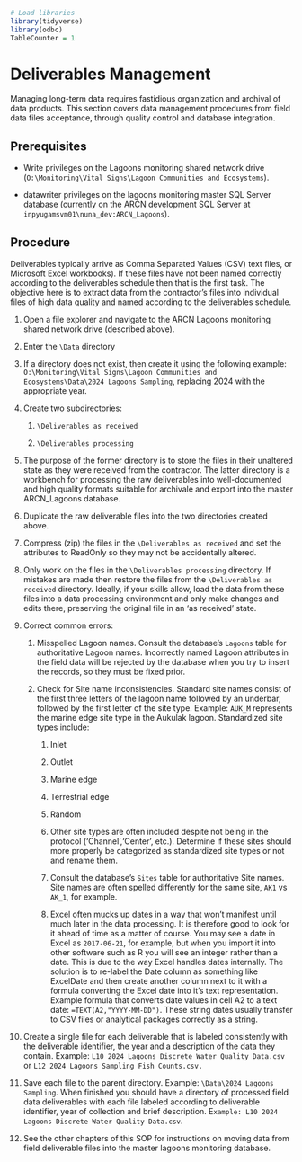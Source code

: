 ```r
# Load libraries
library(tidyverse)
library(odbc)
TableCounter = 1
```

# Deliverables Management

Managing long-term data requires fastidious organization and archival of data products. This section covers data management procedures from field data files acceptance, through quality control and database integration.

## Prerequisites

-   Write privileges on the Lagoons monitoring shared network drive (`O:\Monitoring\Vital Signs\Lagoon Communities and Ecosystems`).

-   datawriter privileges on the lagoons monitoring master SQL Server database (currently on the ARCN development SQL Server at `inpyugamsvm01\nuna_dev:ARCN_Lagoons`).

## Procedure

Deliverables typically arrive as Comma Separated Values (CSV) text files, or Microsoft Excel workbooks). If these files have not been named correctly according to the deliverables schedule then that is the first task. The objective here is to extract data from the contractor's files into individual files of high data quality and named according to the deliverables schedule.

1.  Open a file explorer and navigate to the ARCN Lagoons monitoring shared network drive (described above).

2.  Enter the `\Data` directory

3.  If a directory does not exist, then create it using the following example: `O:\Monitoring\Vital Signs\Lagoon Communities and Ecosystems\Data\2024 Lagoons Sampling`, replacing 2024 with the appropriate year.

4.  Create two subdirectories:

    1.  `\Deliverables as received`

    2.  `\Deliverables processing`

5.  The purpose of the former directory is to store the files in their unaltered state as they were received from the contractor. The latter directory is a workbench for processing the raw deliverables into well-documented and high quality formats suitable for archivale and export into the master ARCN_Lagoons database.

6.  Duplicate the raw deliverable files into the two directories created above.

7.  Compress (zip) the files in the `\Deliverables as received` and set the attributes to ReadOnly so they may not be accidentally altered.

8.  Only work on the files in the `\Deliverables processing` directory. If mistakes are made then restore the files from the `\Deliverables as received` directory. Ideally, if your skills allow, load the data from these files into a data processing environment and only make changes and edits there, preserving the original file in an 'as received' state.

9.  Correct common errors:

    1.  Misspelled Lagoon names. Consult the database's `Lagoons` table for authoritative Lagoon names. Incorrectly named Lagoon attributes in the field data will be rejected by the database when you try to insert the records, so they must be fixed prior.

    2.  Check for Site name inconsistencies. Standard site names consist of the first three letters of the lagoon name followed by an underbar, followed by the first letter of the site type. Example: `AUK_M` represents the marine edge site type in the Aukulak lagoon. Standardized site types include:

        1.  Inlet

        2.  Outlet

        3.  Marine edge

        4.  Terrestrial edge

        5.  Random

        6.  Other site types are often included despite not being in the protocol ('Channel','Center', etc.). Determine if these sites should more properly be categorized as standardized site types or not and rename them.

        7.  Consult the database's `Sites` table for authoritative Site names. Site names are often spelled differently for the same site, `AK1` vs `AK_1`, for example.

        8.  Excel often mucks up dates in a way that won't manifest until much later in the data processing. It is therefore good to look for it ahead of time as a matter of course. You may see a date in Excel as `2017-06-21`, for example, but when you import it into other software such as R you will see an integer rather than a date. This is due to the way Excel handles dates internally. The solution is to re-label the Date column as something like ExcelDate and then create another column next to it with a formula converting the Excel date into it's text representation. Example formula that converts date values in cell A2 to a text date: `=TEXT(A2,"YYYY-MM-DD")`. These string dates usually transfer to CSV files or analytical packages correctly as a string.

10. Create a single file for each deliverable that is labeled consistently with the deliverable identifier, the year and a description of the data they contain. Example: `L10 2024 Lagoons Discrete Water Quality Data.csv` or `L12 2024 Lagoons Sampling Fish Counts.csv.`

11. Save each file to the parent directory. Example: `\Data\2024 Lagoons Sampling`. When finished you should have a directory of processed field data deliverables with each file labeled according to deliverable identifier, year of collection and brief description. E`xample: L10 2024 Lagoons Discrete Water Quality Data.csv`.

12. See the other chapters of this SOP for instructions on moving data from field deliverable files into the master lagoons monitoring database.
